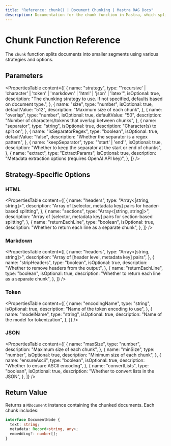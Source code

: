 ```yaml
---
title: "Reference: chunk() | Document Chunking | Mastra RAG Docs"
description: Documentation for the chunk function in Mastra, which splits documents into smaller segments using various strategies.
---
```


# Chunk Function Reference

The `chunk` function splits documents into smaller segments using various strategies and options.

## Parameters

<PropertiesTable
  content={[
    {
      name: "strategy",
      type: "'recursive' | 'character' | 'token' | 'markdown' | 'html' | 'json' | 'latex'",
      isOptional: true,
      description:
        "The chunking strategy to use. If not specified, defaults based on document type.",
    },
     {
      name: "size",
      type: "number",
      isOptional: true,
      defaultValue: "512",
      description: "Maximum size of each chunk",
    },
    {
      name: "overlap",
      type: "number",
      isOptional: true,
      defaultValue: "50",
      description: "Number of characters/tokens that overlap between chunks",
    },
    {
      name: "separator",
      type: "string",
      isOptional: true,
      description: "Character(s) to split on",
    },
    {
      name: "isSeparatorRegex",
      type: "boolean",
      isOptional: true,
      defaultValue: "false",
      description: "Whether the separator is a regex pattern",
    },
    {
      name: "keepSeparator",
      type: "'start' | 'end'",
      isOptional: true,
      description:
        "Whether to keep the separator at the start or end of chunks",
    },
    {
      name: "extract",
      type: "ExtractParams",
      isOptional: true,
      description: "Metadata extraction options (requires OpenAI API key)",
    },
  ]}
/>

## Strategy-Specific Options

### HTML

<PropertiesTable
  content={[
    {
      name: "headers",
      type: "Array<[string, string]>",
      description:
        "Array of [selector, metadata key] pairs for header-based splitting",
    },
    {
      name: "sections",
      type: "Array<[string, string]>",
      description:
        "Array of [selector, metadata key] pairs for section-based splitting",
    },
    {
      name: "returnEachLine",
      type: "boolean",
      isOptional: true,
      description: "Whether to return each line as a separate chunk",
    },
  ]}
/>

### Markdown

<PropertiesTable
  content={[
    {
      name: "headers",
      type: "Array<[string, string]>",
      description: "Array of [header level, metadata key] pairs",
    },
    {
      name: "stripHeaders",
      type: "boolean",
      isOptional: true,
      description: "Whether to remove headers from the output",
    },
    {
      name: "returnEachLine",
      type: "boolean",
      isOptional: true,
      description: "Whether to return each line as a separate chunk",
    },
  ]}
/>

### Token

<PropertiesTable
  content={[
    {
      name: "encodingName",
      type: "string",
      isOptional: true,
      description: "Name of the token encoding to use",
    },
    {
      name: "modelName",
      type: "string",
      isOptional: true,
      description: "Name of the model for tokenization",
    },
  ]}
/>

### JSON

<PropertiesTable
  content={[
    {
      name: "maxSize",
      type: "number",
      description: "Maximum size of each chunk",
    },
    {
      name: "minSize",
      type: "number",
      isOptional: true,
      description: "Minimum size of each chunk",
    },
    {
      name: "ensureAscii",
      type: "boolean",
      isOptional: true,
      description: "Whether to ensure ASCII encoding",
    },
    {
      name: "convertLists",
      type: "boolean",
      isOptional: true,
      description: "Whether to convert lists in the JSON",
    },
  ]}
/>

## Return Value

Returns a `MDocument` instance containing the chunked documents. Each chunk includes:

```typescript
interface DocumentNode {
  text: string;
  metadata: Record<string, any>;
  embedding?: number[];
}
```
